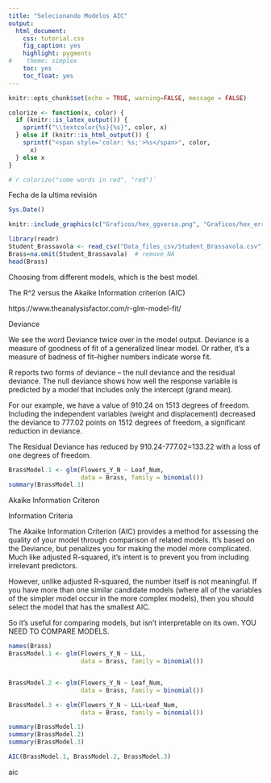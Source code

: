 ```yaml
---
title: "Selecionando Modelos AIC"
output:
  html_document:
    css: tutorial.css
    fig_caption: yes
    highlight: pygments
#    theme: simplex
    toc: yes
    toc_float: yes
---
```


```r
knitr::opts_chunk$set(echo = TRUE, warning=FALSE, message = FALSE)

```


```r
colorize <- function(x, color) {
  if (knitr::is_latex_output()) {
    sprintf("\\textcolor{%s}{%s}", color, x)
  } else if (knitr::is_html_output()) {
    sprintf("<span style='color: %s;'>%s</span>", color, 
      x)
  } else x
}

#`r colorize("some words in red", "red")`


```

Fecha de la ultima revisión
```r

Sys.Date()
```

```r
knitr::include_graphics(c("Graficos/hex_ggversa.png", "Graficos/hex_error.png"))
```



```r
library(readr)
Student_Brassavola <- read_csv("Data_files_csv/Student_Brassavola.csv")
Brass=na.omit(Student_Brassavola)  # remove NA
head(Brass)
```




Choosing from different models, which is the best model.  

The R^2 versus the Akaike Information criterion (AIC)

https://www.theanalysisfactor.com/r-glm-model-fit/




Deviance

We see the word Deviance twice over in the model output. Deviance is a measure of goodness of fit of a generalized linear model. Or rather, it’s a measure of badness of fit–higher numbers indicate worse fit.

R reports two forms of deviance – the null deviance and the residual deviance. The null deviance shows how well the response variable is predicted by a model that includes only the intercept (grand mean).

For our example, we have a value of 910.24  on 1513 degrees of freedom. Including the independent variables (weight and displacement) decreased the deviance to 777.02 points on 1512 degrees of freedom, a significant reduction in deviance.

The Residual Deviance has reduced by 910.24-777.02=133.22 with a loss of one degrees of freedom.

```r

BrassModel.1 <- glm(Flowers_Y_N ~ Leaf_Num,
                    data = Brass, family = binomial())
summary(BrassModel.1)
```




Akaike Information Criteron

Information Criteria

The Akaike Information Criterion (AIC) provides a method for assessing the quality of your model through comparison of related models.  It’s based on the Deviance, but penalizes you for making the model more complicated.  Much like adjusted R-squared, it’s intent is to prevent you from including irrelevant predictors.

However, unlike adjusted R-squared, the number itself is not meaningful. If you have more than one similar candidate models (where all of the variables of the simpler model occur in the more complex models), then you should select the model that has the smallest AIC.

So it’s useful for comparing models, but isn’t interpretable on its own. YOU NEED TO COMPARE MODELS. 





```r

names(Brass)
BrassModel.1 <- glm(Flowers_Y_N ~ LLL,
                    data = Brass, family = binomial())


BrassModel.2 <- glm(Flowers_Y_N ~ Leaf_Num,
                    data = Brass, family = binomial())

BrassModel.3 <- glm(Flowers_Y_N ~ LLL+Leaf_Num,
                    data = Brass, family = binomial())

summary(BrassModel.1)
summary(BrassModel.2)
summary(BrassModel.3)
```


```r

AIC(BrassModel.1, BrassModel.2, BrassModel.3)
```

aic

